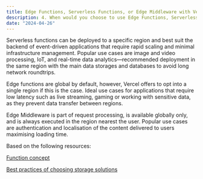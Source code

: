 ```yaml
---
title: Edge Functions, Serverless Functions, or Edge Middleware with Vercel
description: 4. When would you choose to use Edge Functions, Serverless Functions, or Edge Middleware with Vercel?
date: "2024-04-26"
---
```


Serverless functions can be deployed to a specific region and best suit the backend of event-driven applications that require rapid scaling and minimal infrastructure management. Popular use cases are image and video processing, IoT, and real-time data analytics—recommended deployment in the same region with the main data storages and databases to avoid long network roundtrips.

Edge functions are global by default, however, Vercel offers to opt into a single region if this is the case. Ideal use cases for applications that require low latency such as live streaming, gaming or working with sensitive data, as they prevent data transfer between regions.

Edge Middleware is part of request processing, is available globally only, and is always executed in the region nearest the user. Popular use cases are authentication and localisation of the content delivered to users maximising loading time.

Based on the following resources:

[Function concept](https://vercel.com/docs/functions/concepts)

[Best practices of choosing storage solutions](https://vercel.com/docs/storage#choosing-a-storage-product)
